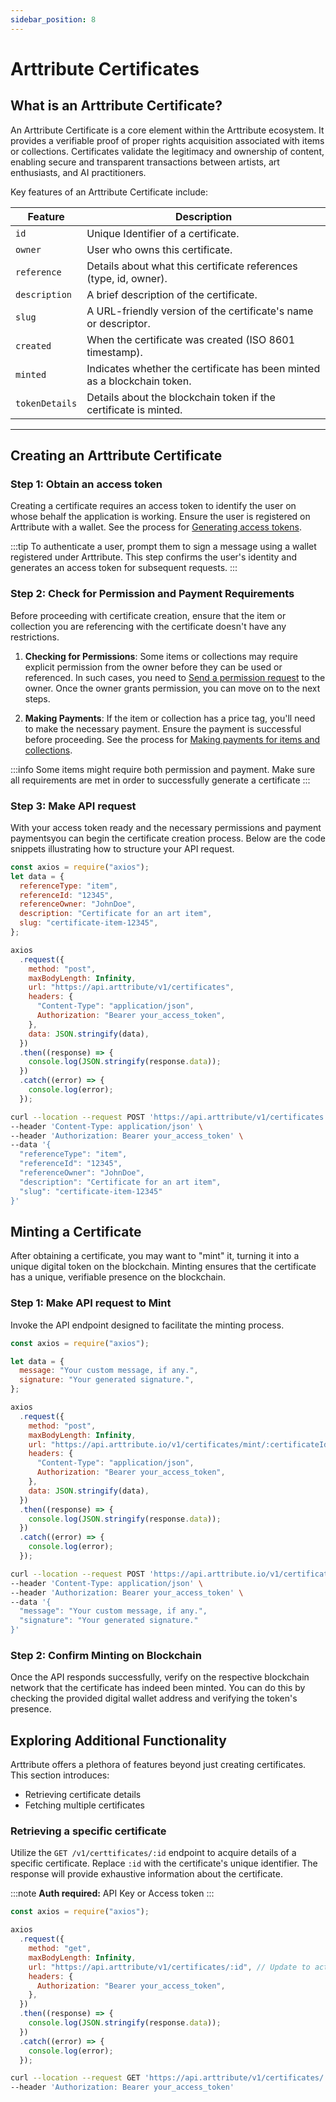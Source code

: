 ```yaml
---
sidebar_position: 8
---
```



# Arttribute Certificates

## What is an Arttribute Certificate?

An Arttribute Certificate is a core element within the Arttribute ecosystem. It provides a verifiable proof of proper rights acquisition associated with items or collections. Certificates validate the legitimacy and ownership of content, enabling secure and transparent transactions between artists, art enthusiasts, and AI practitioners.

Key features of an Arttribute Certificate include:

<!-- Table of certificate attributes-->

| Feature        | Description                                                              |
| -------------- | ------------------------------------------------------------------------ |
| `id`           | Unique Identifier of a certificate.                                      |
| `owner`        | User who owns this certificate.                                          |
| `reference`    | Details about what this certificate references (type, id, owner).        |
| `description`  | A brief description of the certificate.                                  |
| `slug`         | A URL-friendly version of the certificate's name or descriptor.          |
| `created`      | When the certificate was created (ISO 8601 timestamp).                   |
| `minted`       | Indicates whether the certificate has been minted as a blockchain token. |
| `tokenDetails` | Details about the blockchain token if the certificate is minted.         |

<!-- Table ends -->

---

## Creating an Arttribute Certificate

### Step 1: Obtain an access token

Creating a certificate requires an access token to identify the user on whose behalf the application is working. Ensure the user is registered on Arttribute with a wallet. See the process for [Generating access tokens](/generate-access-token#generating-user-access-tokens).

:::tip
To authenticate a user, prompt them to sign a message using a wallet registered under Arttribute. This step confirms the user's identity and generates an access token for subsequent requests.
:::

### Step 2: Check for Permission and Payment Requirements

Before proceeding with certificate creation, ensure that the item or collection you are referencing with the certificate doesn't have any restrictions.

1. **Checking for Permissions**: Some items or collections may require explicit permission from the owner before they can be used or referenced. In such cases, you need to [Send a permission request](/permission-request#sending-perssion-request) to the owner. Once the owner grants permission, you can move on to the next steps.

2. **Making Payments**: If the item or collection has a price tag, you'll need to make the necessary payment. Ensure the payment is successful before proceeding. See the process for [Making payments for items and collections](/payments#making-payments).

:::info
Some items might require both permission and payment. Make sure all requirements are met in order to successfully generate a certificate
:::

### Step 3: Make API request

With your access token ready and the necessary permissions and payment paymentsyou can begin the certificate creation process. Below are the code snippets illustrating how to structure your API request.

<Tabs>

<TabItem value="nodejs" label="NodeJS">

```js title="Making a Node JS request with axios"
const axios = require("axios");
let data = {
  referenceType: "item",
  referenceId: "12345",
  referenceOwner: "JohnDoe",
  description: "Certificate for an art item",
  slug: "certificate-item-12345",
};

axios
  .request({
    method: "post",
    maxBodyLength: Infinity,
    url: "https://api.arttribute/v1/certificates",
    headers: {
      "Content-Type": "application/json",
      Authorization: "Bearer your_access_token",
    },
    data: JSON.stringify(data),
  })
  .then((response) => {
    console.log(JSON.stringify(response.data));
  })
  .catch((error) => {
    console.log(error);
  });
```

</TabItem>

<TabItem value="curl" label="cURL">

```bash title="Making a POST request with cURL"
curl --location --request POST 'https://api.arttribute/v1/certificates' \
--header 'Content-Type: application/json' \
--header 'Authorization: Bearer your_access_token' \
--data '{
  "referenceType": "item",
  "referenceId": "12345",
  "referenceOwner": "JohnDoe",
  "description": "Certificate for an art item",
  "slug": "certificate-item-12345"
}'
```

</TabItem>

</Tabs>

## Minting a Certificate

After obtaining a certificate, you may want to "mint" it, turning it into a unique digital token on the blockchain. Minting ensures that the certificate has a unique, verifiable presence on the blockchain.

### Step 1: Make API request to Mint

Invoke the API endpoint designed to facilitate the minting process.

<Tabs>

<TabItem value="nodejs" label="NodeJS">

```js title="Making a Node JS request with axios"
const axios = require("axios");

let data = {
  message: "Your custom message, if any.",
  signature: "Your generated signature.",
};

axios
  .request({
    method: "post",
    maxBodyLength: Infinity,
    url: "https://api.arttribute.io/v1/certificates/mint/:certificateId", // Replace with actual API URL and certificate ID
    headers: {
      "Content-Type": "application/json",
      Authorization: "Bearer your_access_token",
    },
    data: JSON.stringify(data),
  })
  .then((response) => {
    console.log(JSON.stringify(response.data));
  })
  .catch((error) => {
    console.log(error);
  });
```

</TabItem>

<TabItem value="curl" label="cURL">

```bash title="Making a POST request with cURL"
curl --location --request POST 'https://api.arttribute.io/v1/certificates/mint/:certificateId' \
--header 'Content-Type: application/json' \
--header 'Authorization: Bearer your_access_token' \
--data '{
  "message": "Your custom message, if any.",
  "signature": "Your generated signature."
}'
```

</TabItem>

</Tabs>

### Step 2: Confirm Minting on Blockchain

Once the API responds successfully, verify on the respective blockchain network that the certificate has indeed been minted. You can do this by checking the provided digital wallet address and verifying the token's presence.

## Exploring Additional Functionality

Arttribute offers a plethora of features beyond just creating certificates. This section introduces:

- Retrieving certificate details
- Fetching multiple certificates

### Retrieving a specific certificate

Utilize the `GET /v1/certtificates/:id` endpoint to acquire details of a specific certificate. Replace `:id` with the certificate's unique identifier. The response will provide exhaustive information about the certificate.

:::note
**Auth required:** API Key or Access token
:::

<Tabs>

<TabItem value="nodejs" label="NodeJS">

```js title="Making a Node JS request with axios"
const axios = require("axios");

axios
  .request({
    method: "get",
    maxBodyLength: Infinity,
    url: "https://api.arttribute/v1/certificates/:id", // Update to actual certificate ID
    headers: {
      Authorization: "Bearer your_access_token",
    },
  })
  .then((response) => {
    console.log(JSON.stringify(response.data));
  })
  .catch((error) => {
    console.log(error);
  });
```

</TabItem>

<TabItem value="curl" label="cURL">

```bash title="Making a GET request with cURL"
curl --location --request GET 'https://api.arttribute/v1/certificates/:id' \
--header 'Authorization: Bearer your_access_token'
```

</TabItem>

</Tabs>
